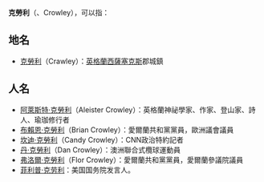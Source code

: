 {{不是|克羅利}}
'''克勞利'''（{{lang-en|Crawley}}、Crowley），可以指：

==地名==
*[[克勞利|克勞利]]（Crawley）：[[英格蘭|英格蘭]][[西薩塞克斯|西薩塞克斯]]郡城鎮

==人名==
*[[阿萊斯特·克勞利|阿萊斯特·克勞利]]（Aleister Crowley）：英格蘭神祕學家、作家、登山家、詩人、瑜珈修行者
*[[布賴恩·克勞利|布賴恩·克勞利]]（Brian Crowley）：愛爾蘭共和黨黨員，歐洲議會議員
*[[坎迪·克勞利|坎迪·克勞利]]（Candy Crowley）：CNN政治特約記者
*[[丹·克勞利|丹·克勞利]]（Dan Crowley）：澳洲聯合式欖球運動員
*[[弗洛爾·克勞利|弗洛爾·克勞利]]（Flor Crowley）：愛爾蘭共和黨黨員，愛爾蘭參議院議員
*[[菲利普·克劳利|菲利普·克劳利]]：美国国务院发言人。

{{disambig|Cat=三字譯名消歧義}}